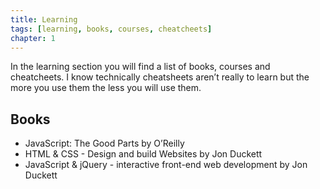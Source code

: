 ```yaml
---
title: Learning
tags: [learning, books, courses, cheatcheets]
chapter: 1
---
```


In the learning section you will find a list of books, courses and cheatcheets. I know technically cheatsheets aren’t really to learn but the more you use them the less you will use them.

## Books

- JavaScript: The Good Parts by O’Reilly
- HTML & CSS - Design and build Websites by Jon Duckett
- JavaScript & jQuery - interactive front-end web development by Jon Duckett
